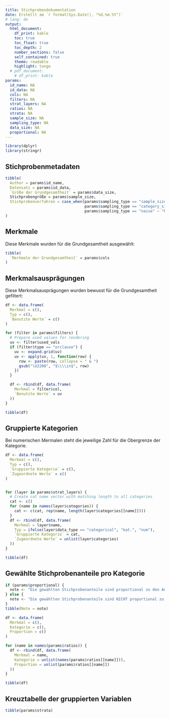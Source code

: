```yaml
---
title: Stichprobendokumentation
date: Erstellt am `r format(Sys.Date(), "%d.%m.%Y")`
# lang: de
output: 
  html_document:
    df_print: kable
    toc: true
    toc_float: true
    toc_depth: 2
    number_sections: false
    self_contained: true
    theme: readable
    highlight: tango
  # pdf_document:
    # df_print: kable
params:
  id_name: NA
  id_data: NA
  cols: NA
  filters: NA
  strat_layers: NA
  ratios: NA
  strata: NA
  sample_size: NA
  sampling_type: NA
  data_size: NA
  proportional: NA
---
```



```r
library(dplyr)
library(stringr)
```


## Stichprobenmetadaten

```r
tibble(
  Author = params$id_name,
  Datensatz = params$id_data,
  `Größe der Grundgesamtheit` = params$data_size,
  Stichprobengröße = params$sample_size,
  Stichprobenverfahren = case_when(params$sampling_type == "sample_size" ~ "Garantierte Gesamtstichprobengröße",
                                   params$sampling_type == "category_size" ~ "Garantierte Mindestgröße pro Kategorie",
                                   params$sampling_type == "naive" ~ "Naives Verfahren (Keine Garantie)"),
)
```
## Merkmale
Diese Merkmale wurden für die Grundgesamtheit ausgewählt:
```r
tibble(
  `Merkmale der Grundgesamtheit` = params$cols
)
```
## Merkmalsausprägungen
Diese Merkmalsausprägungen wurden bewusst für die Grundgesamtheit gefiltert:
```r
df <- data.frame(
  Merkmal = c(),
  Typ = c(),
  `Benutzte Werte` = c()
)

for (filter in params$filters) {
  # Prepare used values for rendering
  uv <- filter$used_vals
  if (filter$type == "orclause") {
    uv <- expand.grid(uv)
    uv <- apply(uv, 1, function(row) {
      row <- paste(row, collapse = " & ")
      gsub("\U2208", "$\\\\in$", row)
    })
  }

  df <- rbind(df, data.frame(
    Merkmal = filter$col,
    `Benutzte Werte` = uv
  ))
}

tibble(df)
```
## Gruppierte Kategorien
Bei numerischen Mermalen steht die jeweilige Zahl für die Obergrenze der Kategorie.
```r
df <- data.frame(
  Merkmal = c(),
  Typ = c(),
  `Gruppierte Kategorie` = c(),
  `Zugeordnete Werte` = c()
)


for (layer in params$strat_layers) {
  # Create cat name vector with matching length to all categories
  cat <- c()
  for (name in names(layer$categories)) {
    cat <- c(cat, rep(name, length(layer$categories[[name]])))
  }
  df <- rbind(df, data.frame(
    Merkmal = layer$name,
    Typ = ifelse(layer$data_type == "categorical", "kat.", "num"),
    `Gruppierte Kategorie` = cat,
    `Zugeordnete Werte` = unlist(layer$categories)
  ))
}

tibble(df)
```
## Gewählte Stichprobenanteile pro Kategorie
```r
if (params$proportional) {
  note <- "Die gewählten Stichprobenanteile sind proportional zu den Anteilen in der Grundgesamtheit."
} else {
  note <- "Die gewählten Stichprobenanteile sind NICHT proportional zu den Anteilen in der Grundgesamtheit."
}
tibble(Note = note)
```
```r
df <- data.frame(
  Merkmal = c(),
  Kategorie = c(),
  Proportion = c()
)

for (name in names(params$ratios)) {
  df <- rbind(df, data.frame(
    Merkmal = name,
    Kategorie = unlist(names(params$ratios[[name]])),
    Proportion = unlist(params$ratios[[name]])
  ))
}

tibble(df)
```
## Kreuztabelle der gruppierten Variablen
```r
tibble(params$strata)
```